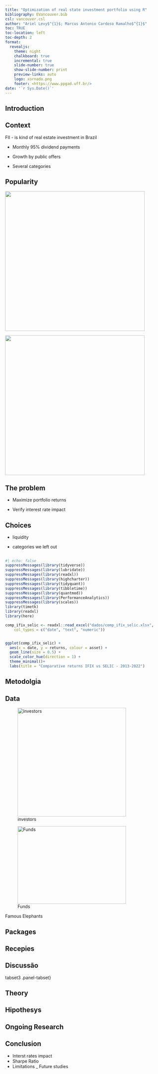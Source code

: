 ```yaml
---
title: "Optimization of real state investment portfolio using R"
bibliography: EVancouver.bib
csl: vancouver.csl
author: "Ariel Levy$^{1}$; Marcus Antonio Cardoso Ramalho$^{1}$"
toc: TRUE
toc-location: left 
toc-depth: 2
format: 
  revealjs:
    theme: night
    chalkboard: true
    incremental: true
    slide-number: true
    show-slide-number: print
    preview-links: auto
    logo: xornada.png
    footer: <https://www.ppgad.uff.br/>
date: '`r Sys.Date()`'
---
```


## Introduction {.smaller}

::: {#tabset1 .panel-tabset}
## Context

FII - is kind of real estate investment in Brazil

-   Monthly 95% dividend payments

-   Growth by public offers

-   Several categories

## Popularity

::: r-stack
![](images/Investidores.png){.fragment width="450" height="450"}

![](images/fundos.png){.fragment top="50" width="450" height="450"}
:::

## The problem

-   Maximize portfolio returns

-   Verify interest rate impact

## Choices

-   liquidity

-   categories we left out

## 

```r
#| echo: false
suppressMessages(library(tidyverse))
suppressMessages(library(lubridate))
suppressMessages(library(readxl))
suppressMessages(library(highcharter))
suppressMessages(library(tidyquant))
suppressMessages(library(tibbletime))
suppressMessages(library(quantmod))
suppressMessages(library(PerformanceAnalytics))
suppressMessages(library(scales))
library(timetk)
library(readxl)
library(here)
```

```r

comp_ifix_selic <- readxl::read_excel("dados/comp_ifix_selic.xlsx",
    col_types = c("date", "text", "numeric"))


ggplot(comp_ifix_selic) +
  aes(x = date, y = returns, colour = asset) +
  geom_line(size = 0.5) +
  scale_color_hue(direction = 1) +
  theme_minimal()+
  labs(title = "Comparative returns IFIX vs SELIC - 2013-2022")
```
:::

## Metodolgia

::: {#tabset2 .panel-tabset}
## Data

::: {#fig-elephants layout-ncol="2"}
![investors](images/Investidores.png){#fig-investhors width="350"}

![Funds](images/fundos.png){#fig-Listed width="350" height="250"}

Famous Elephants
:::

## Packages

## Recepies
:::

## Discussão

tabset3 .panel-tabset}

## Theory

## Hipothesys

## Ongoing Research

## Conclusion

-   Interst rates impact
-   Sharpe Ratio
-   Limitations \_ Future studies



